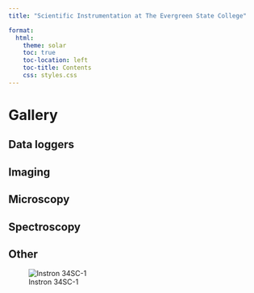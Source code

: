 ```yaml
---
title: "Scientific Instrumentation at The Evergreen State College"

format:
  html:
    theme: solar 
    toc: true
    toc-location: left
    toc-title: Contents
    css: styles.css
---
```


# Gallery

## Data loggers

## Imaging

## Microscopy

## Spectroscopy

## Other

![Instron 34SC-1](/assets/images/Instron-3400-Series-Single-Column-Table-Model-1000x1000.jpg)
